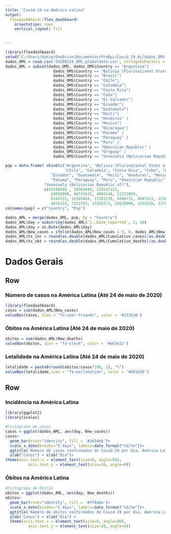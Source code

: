 ```yaml
---
title: "Covid-19 na América Latina"
output: 
  flexdashboard::flex_dashboard:
    orientation: rows
    vertical_layout: fill

  
---
```


```r
library(flexdashboard)
setwd('C:/Users/danie/OneDrive/Documentos/ProEpi/Covid_19_AL/dados_OMS')
dados_OMS = read.csv('20200524_OMS_globaldata.csv', stringsAsFactors = F)
dados_AML = subset(dados_OMS, dados_OMS$Country == "Argentina"|
                     dados_OMS$Country == "Bolivia (Plurinational State of)"|
                     dados_OMS$Country == "Brazil"|
                     dados_OMS$Country == "Chile"|
                     dados_OMS$Country == "Colombia"|
                     dados_OMS$Country == "Costa Rica"|
                     dados_OMS$Country == "Cuba"|
                     dados_OMS$Country == "El Salvador"|
                     dados_OMS$Country == "Ecuador"|
                     dados_OMS$Country == "Guatemala"|
                     dados_OMS$Country == "Haiti"|
                     dados_OMS$Country == "Honduras" |
                     dados_OMS$Country == "Mexico"|
                     dados_OMS$Country == "Nicaragua"|
                     dados_OMS$Country == "Panama" |
                     dados_OMS$Country == "Paraguay" |
                     dados_OMS$Country == "Peru" |
                     dados_OMS$Country == "Dominican Republic" |
                     dados_OMS$Country == "Uruguay" |
                     dados_OMS$Country == "Venezuela (Bolivarian Republic of)")

pop = data.frame( cbind(c("Argentina", "Bolivia (Plurinational State of)", "Brazil", 
                          "Chile", "Colombia", "Costa Rica", "Cuba", "El Salvador",
                    "Ecuador", "Guatemala", "Haiti", "Honduras", "Mexico", "Nicaragua",
                    "Panama", "Paraguay", "Peru", "Dominican Republic", "Uruguay",
                 "Venezuela (Bolivarian Republic of)"),
                 c(43590368 , 10969049, 210147125, 
                    18050000, 48747632, 4868148, 11221060,
                    6344722, 16385068, 17263239, 9996731, 9587522, 123675325, 6167237,
                    4034119, 7152703, 33105273, 10630000, 3351016, 31703499)))
colnames(pop) = c("Country", "Pop")

dados_AML = merge(dados_AML, pop, by = "Country")
dados_AML$day = substring(dados_AML$`ï..Date_reported`, 1, 10)
dados_AML$day = as.Date(dados_AML$day)
dados_AML$New_cases = ifelse(dados_AML$New_cases < 0, 0, dados_AML$New_cases)
dados_AML$tx_inc = round(as.double(dados_AML$Cumulative_cases)/as.double(dados_AML$Pop)*100000, 2)
dados_AML$tx_obt = round(as.double(dados_AML$Cumulative_deaths)/as.double(dados_AML$Pop)*100000, 2)

```



Dados Gerais {data-icon="fa-globe"}
=============================
Row{data-height=50}
-------------------------------------

### Número de casos na América Latina (Até 24 de maio de 2020)
```r
library(flexdashboard)
casos = sum(dados_AML$New_cases)
valueBox(casos, icon = "fa-user-friends", color = '#3236a8')
```

### Óbitos na América Latina (Até 24 de maio de 2020)
```r
obitos = sum(dados_AML$New_deaths)
valueBox(obitos, icon = "fa-clock", color = '#a83e32')
``` 

### Letalidade na América Latina (Até 24 de maio de 2020)
```r
letalidade = paste0(round(obitos/casos*100, 2), "%")
valueBox(letalidade,icon = "fa-exclamation", color = '#db1620')
```  



Row{data-height=250}
-------------------------------------

### Incidência na América Latina
```r
library(ggplot2)
library(scales)

#histograma de casos 
casos = ggplot(dados_AML, aes(day, New_cases))
casos+ 
  geom_bar(stat="identity", fill = '#3434eb')+
  scale_x_date(breaks="5 days", labels=date_format("%d/%m"))+
  ggtitle('Número de casos confirmados de Covid-19 por dia, América Latina, 24 de maio de 2020')+
  ylab("Casos") + xlab("Dia")+
theme(axis.text.x = element_text(size=8, angle=90),
          axis.text.y = element_text(size=10, angle=0))
```

### Óbitos na América Latina
```r
#histograma de Óbitos
obitos = ggplot(dados_AML, aes(day, New_deaths))
obitos+ 
  geom_bar(stat="identity", fill = '#f70a0a')+
  scale_x_date(breaks="5 days", labels=date_format("%d/%m"))+
  ggtitle('Número de óbitos confirmados de Covid-19 por dia, América Latina, 24 de maio de 2020')+
  ylab("Casos") + xlab("Dia") +
  theme(axis.text.x = element_text(size=8, angle=90),
          axis.text.y = element_text(size=10, angle=0))
```